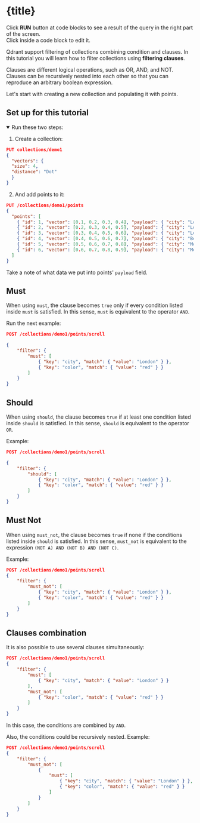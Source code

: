 
# {title}

<Alert severity="info">Click **RUN** button at code blocks to see a result of the query in the right part of the screen.<br/>Click inside a code block to edit it.</Alert>
<br/>

Qdrant support filtering of collections combining condition and clauses.
In this tutorial you will learn how to filter collections using **filtering clauses**.

Clauses are different logical operations, such as OR, AND, and NOT.
Clauses can be recursively nested into each other so that you can reproduce an arbitrary boolean expression.

Let's start with creating a new collection and populating it with points.

## Set up for this tutorial

<details open={true}>
  <summary>Run these two steps:</summary>

  1. Create a collection:

  ```json withRunButton="true"
  PUT collections/demo1
  {
    "vectors": {
    "size": 4,
    "distance": "Dot"
    }
  }
  ```

2. And add points to it:

```json withRunButton="true"
PUT /collections/demo1/points
{
  "points": [
    { "id": 1, "vector": [0.1, 0.2, 0.3, 0.4], "payload": { "city": "London", "color": "green" } },
    { "id": 2, "vector": [0.2, 0.3, 0.4, 0.5], "payload": { "city": "London", "color": "red" } },
    { "id": 3, "vector": [0.3, 0.4, 0.5, 0.6], "payload": { "city": "London", "color": "blue" } },
    { "id": 4, "vector": [0.4, 0.5, 0.6, 0.7], "payload": { "city": "Berlin", "color": "red" } },
    { "id": 5, "vector": [0.5, 0.6, 0.7, 0.8], "payload": { "city": "Moscow", "color": "green" } },
    { "id": 6, "vector": [0.6, 0.7, 0.8, 0.9], "payload": { "city": "Moscow", "color": "blue" } }
  ]
}
```
</details>

Take a note of what data we put into points' `payload` field.

## Must

When using `must`, the clause becomes `true` only if every condition listed inside `must` is satisfied.
In this sense, `must` is equivalent to the operator `AND`.

Run the next example:

``` json withRunButton="true"
POST /collections/demo1/points/scroll

{
    "filter": {
        "must": [
            { "key": "city", "match": { "value": "London" } },
            { "key": "color", "match": { "value": "red" } }
        ]
    }
}
```

## Should

When using `should`, the clause becomes `true` if at least one condition listed inside `should` is satisfied.
In this sense, `should` is equivalent to the operator `OR`.

Example:

```json withRunButton="true"
POST /collections/demo1/points/scroll

{
    "filter": {
        "should": [
            { "key": "city", "match": { "value": "London" } },
            { "key": "color", "match": { "value": "red" } }
        ]
    }
}
```

## Must Not

When using `must_not`, the clause becomes `true` if none if the conditions listed inside `should` is satisfied.
In this sense, `must_not` is equivalent to the expression `(NOT A) AND (NOT B) AND (NOT C)`.

Example:

```json withRunButton="true"
POST /collections/demo1/points/scroll
{
    "filter": {
        "must_not": [
            { "key": "city", "match": { "value": "London" } },
            { "key": "color", "match": { "value": "red" } }
        ]
    }
}
```

## Clauses combination

It is also possible to use several clauses simultaneously:

```json withRunButton="true"
POST /collections/demo1/points/scroll
{
    "filter": {
        "must": [
            { "key": "city", "match": { "value": "London" } }
        ],
        "must_not": [
            { "key": "color", "match": { "value": "red" } }
        ]
    }
}
```

In this case, the conditions are combined by `AND`.

Also, the conditions could be recursively nested. Example:

```json withRunButton="true"
POST /collections/demo1/points/scroll
{
    "filter": {
        "must_not": [
            {
                "must": [
                    { "key": "city", "match": { "value": "London" } },
                    { "key": "color", "match": { "value": "red" } }
                ]
            }
        ]
    }
}
```
